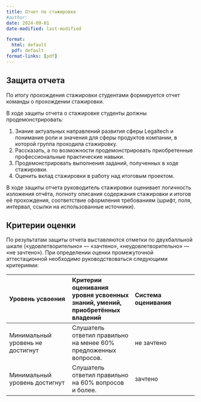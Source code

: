 ```yaml
---
title: Отчет по стажировке
#author:
date: 2024-09-01
date-modified: last-modified

format:
  html: default
  pdf: default
format-links: [pdf]
---
```


## Защита отчета

По итогу прохождения стажировки студентами формируется отчет команды о прохождении стажировки.

В ходе защиты отчета о стажировке студенты должны продемонстрировать:

1. Знание актуальных направлений развития  сферы Legaltech и понимание роли и значения для сферы  продуктов компании, в которой группа проходила стажировку.
2. Рассказать, а по возможности продемонстрировать приобретенные профессиональные практические навыки.
3. Продемонстрировать выполнения заданий, полученных в ходе стажировки.
4. Оценить вклад стажировки в работу над итоговым проектом.

В ходе защиты отчета руководитель стажировки оценивает логичность изложения отчёта, полноту описания содержания стажировки и итогов её прохождения, соответствие оформления требованиям (шрифт, поля, интервал, ссылки на использованные источники).

## Критерии оценки

По результатам защиты отчета выставляются отметки по двухбалльной шкале (&laquo;удовлетворительно&raquo; --- &laquo;зачтено&raquo;, &laquo;неудовлетворительно&raquo; --- &laquo;не зачтено&raquo;).
При определении оценки промежуточной аттестационной необходимо руководствоваться следующими критериями:

| Уровень усвоения | Критерии оценивания уровня усвоенных знаний, умений, приобретённых владений | Система оценивания |
| :--- | :--- | :--- |
| Минимальный уровень не достигнут | Слушатель ответил правильно на менее 60% предложенных вопросов. | не зачтено |
| Минимальный уровень достигнут | Слушатель ответил правильно на 60% вопросов и более. | зачтено |
